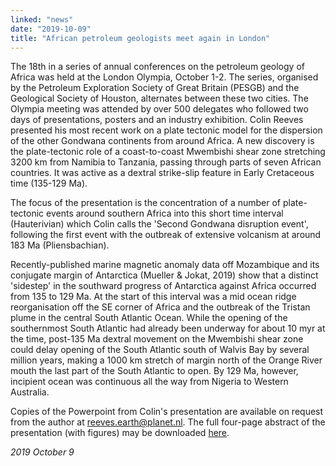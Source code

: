 ```yaml
---
linked: "news"
date: "2019-10-09"
title: "African petroleum geologists meet again in London"
---
```




The 18th in a series of annual conferences on the petroleum geology of Africa
was held at the  London Olympia, October 1-2. The series, organised by the
Petroleum Exploration Society of  Great Britain (PESGB) and the Geological
Society of Houston, alternates between these two cities.  The Olympia meeting
was attended by over 500 delegates who followed two days of presentations,
posters and an industry exhibition. Colin Reeves presented his most recent work
on a plate tectonic model for the dispersion of the other Gondwana continents
from around Africa. A new  discovery is the plate-tectonic role of a
coast-to-coast Mwembishi shear zone stretching 3200 km  from Namibia to
Tanzania, passing through parts of seven African countries. It was active as a
dextral strike-slip feature in Early Cretaceous time (135-129 Ma). 

The focus of the presentation is the concentration of a number of plate-tectonic
events around  southern Africa into this short time interval (Hauterivian) which
Colin calls the 'Second Gondwana  disruption event', following the first event
with the outbreak of extensive volcanism at around 183  Ma (Pliensbachian). 

Recently-published marine magnetic anomaly data off Mozambique and its conjugate
margin of  Antarctica (Mueller & Jokat, 2019) show that a distinct 'sidestep' in
the southward progress of  Antarctica against Africa occurred from 135 to 129
Ma. At the start of this interval was a mid ocean ridge reorganisation off the
SE corner of Africa and the outbreak of the Tristan plume in the  central South
Atlantic Ocean. While the opening of the southernmost South Atlantic had already
been underway for about 10 myr at the time, post-135 Ma dextral movement on the
Mwembishi  shear zone could delay opening of the South Atlantic south of Walvis
Bay by several million years,  making a 1000 km stretch of margin north of the
Orange River mouth the last part of the South  Atlantic to open. By 129 Ma,
however, incipient ocean was continuous all the way from Nigeria to  Western
Australia. 

Copies of the Powerpoint from Colin's presentation are available on request from
the author at  reeves.earth@planet.nl. The full four-page abstract of the
presentation (with figures) may be  downloaded [here](/). 

_2019 October 9_

